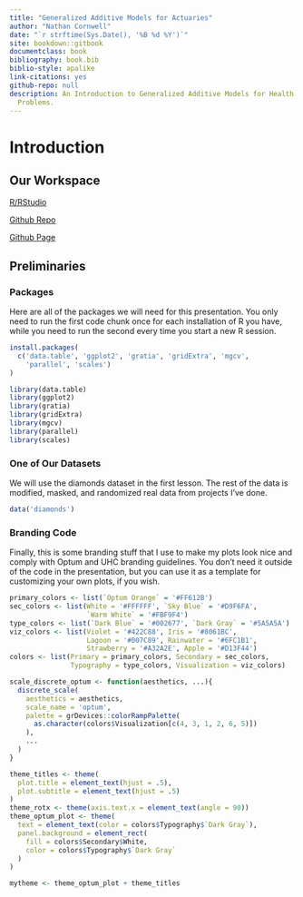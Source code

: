 ```yaml
---
title: "Generalized Additive Models for Actuaries"
author: "Nathan Cornwell"
date: "`r strftime(Sys.Date(), '%B %d %Y')`"
site: bookdown::gitbook
documentclass: book
bibliography: book.bib
biblio-style: apalike
link-citations: yes
github-repo: null
description: An Introduction to Generalized Additive Models for Health Actuarial Business
  Problems.
---
```


# Introduction {.unnumbered}

## Our Workspace

[R/RStudio](https://posit.co/download/rstudio-desktop/)

[Github Repo](https://github.com/Theaetetos/gams-for-actuaries)

[Github Page](https://theaetetos.github.io/gams-for-actuaries/)

## Preliminaries

### Packages

Here are all of the packages we will need for this presentation.
You only need to run the first code chunk once for each installation of R you have, while you need to run the second every time you start a new R session.

```r
install.packages(
  c('data.table', 'ggplot2', 'gratia', 'gridExtra', 'mgcv',
    'parallel', 'scales')
)
```

```r
library(data.table)
library(ggplot2)
library(gratia)
library(gridExtra)
library(mgcv)
library(parallel)
library(scales)
```

### One of Our Datasets

We will use the diamonds dataset in the first lesson. 
The rest of the data is modified, masked, and randomized real data from projects I've done.

```r
data('diamonds')
```

### Branding Code

Finally, this is some branding stuff that I use to make my plots look nice and comply with Optum and UHC branding guidelines.
You don't need it outside of the code in the presentation, but you can use it as a template for customizing your own plots, if you wish.

```r
primary_colors <- list(`Optum Orange` = '#FF612B')
sec_colors <- list(White = '#FFFFFF', `Sky Blue` = '#D9F6FA',
                   `Warm White` = '#FBF9F4')
type_colors <- list(`Dark Blue` = '#002677', `Dark Gray` = '#5A5A5A')
viz_colors <- list(Violet = '#422C88', Iris = '#8061BC',
                   Lagoon = '#007C89', Rainwater = '#6FC1B1',
                   Strawberry = '#A32A2E', Apple = '#D13F44')
colors <- list(Primary = primary_colors, Secondary = sec_colors,
               Typography = type_colors, Visualization = viz_colors)

scale_discrete_optum <- function(aesthetics, ...){
  discrete_scale(
    aesthetics = aesthetics,
    scale_name = 'optum',
    palette = grDevices::colorRampPalette(
      as.character(colors$Visualization[c(4, 3, 1, 2, 6, 5)])
    ),
    ...
  )
}

theme_titles <- theme(
  plot.title = element_text(hjust = .5),
  plot.subtitle = element_text(hjust = .5)
)
theme_rotx <- theme(axis.text.x = element_text(angle = 90))
theme_optum_plot <- theme(
  text = element_text(color = colors$Typography$`Dark Gray`),
  panel.background = element_rect(
    fill = colors$Secondary$White,
    color = colors$Typography$`Dark Gray`
  )
)

mytheme <- theme_optum_plot + theme_titles
```
